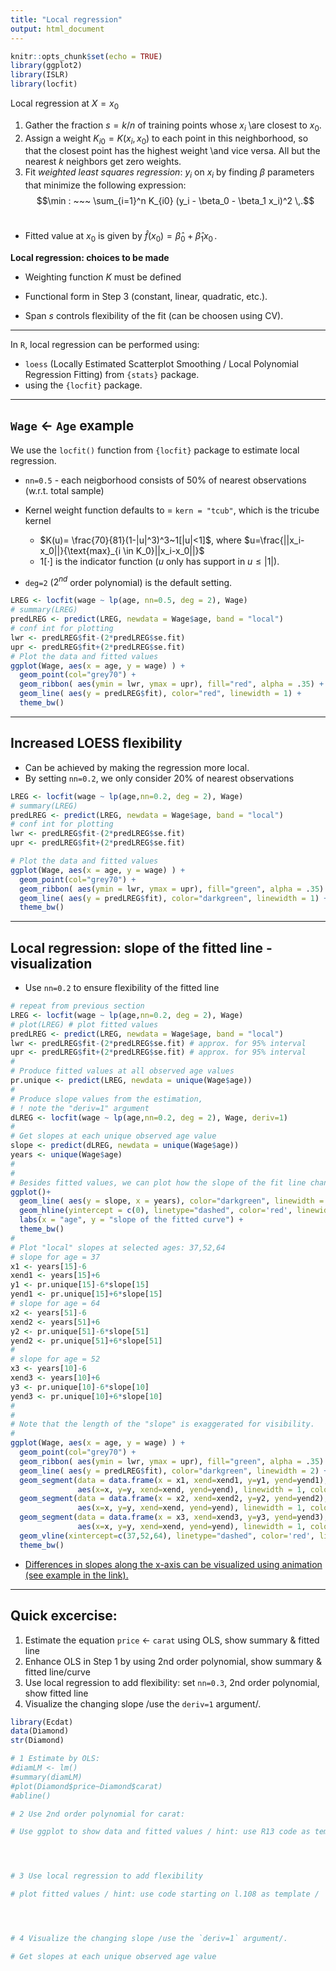 ---
title: "Local regression"
output: html_document
---

```{r setup, include=FALSE}
knitr::opts_chunk$set(echo = TRUE)
library(ggplot2)
library(ISLR)
library(locfit)
```



Local regression at $X = x_0$ 

1. Gather the fraction $s = k/n$ of training points whose $x_i$ \\are closest to $x_0$.  
2. Assign a weight $K_{i0} = K(x_i , x_0)$ to each point in this neighborhood, so that the closest point has the highest weight \\and vice versa. All but the nearest $k$ neighbors get zero weights.  
3. Fit *weighted least squares regression*: $y_i$ on $x_i$ by finding $\beta$ parameters that minimize the following expression:
    $$\min : ~~~ \sum_{i=1}^n K_{i0} (y_i - \beta_0 - \beta_1 x_i)^2 \,.$$  
* Fitted value at $x_0$ is given by $\hat{f}(x_0) = \hat{\beta}_0 + \hat{\beta}_1 x_0\,$.  
    

**Local regression: choices to be made**  

* Weighting function $K$ must be defined  

* Functional form in Step 3 (constant, linear, quadratic, etc.).

* Span $s$ controls flexibility of the fit (can be choosen using CV).

--- 

In `R`, local regression can be performed using:

+ `loess` (Locally Estimated Scatterplot Smoothing / Local Polynomial Regression Fitting) from `{stats}` package.  
+ using the `{locfit}` package.  

--- 

## `Wage` $\leftarrow$ `Age` example

We use the `locfit()` function from `{locfit}` package to estimate local regression.

+ `nn=0.5` - each neigborhood consists of 50% of nearest observations (w.r.t. total sample)  

+  Kernel weight function defaults to = `kern = "tcub"`, which is the tricube kernel  
    + $K(u)= \frac{70}{81}(1-|u|^3)^3~1[|u|<1]$, where $u=\frac{||x_i-x_0||}{\text{max}_{i \in K_0}||x_i-x_0||}$  
    + $1[\cdot]$ is the indicator function ($u$ only has support in $u \leq |1|$).  
    
+ `deg=2` ($2^{nd}$ order polynomial) is the default setting.


```{r}
LREG <- locfit(wage ~ lp(age, nn=0.5, deg = 2), Wage)
# summary(LREG)
predLREG <- predict(LREG, newdata = Wage$age, band = "local")
# conf int for plotting
lwr <- predLREG$fit-(2*predLREG$se.fit)
upr <- predLREG$fit+(2*predLREG$se.fit)
# Plot the data and fitted values 
ggplot(Wage, aes(x = age, y = wage) ) +
  geom_point(col="grey70") +
  geom_ribbon( aes(ymin = lwr, ymax = upr), fill="red", alpha = .35) +
  geom_line( aes(y = predLREG$fit), color="red", linewidth = 1) +
  theme_bw()
```


---


## Increased LOESS flexibility

+ Can be achieved by making the regression more local.  
+ By setting `nn=0.2`, we only consider 20% of nearest observations   

```{r}

LREG <- locfit(wage ~ lp(age,nn=0.2, deg = 2), Wage)
# summary(LREG)
predLREG <- predict(LREG, newdata = Wage$age, band = "local")
# conf int for plotting
lwr <- predLREG$fit-(2*predLREG$se.fit)
upr <- predLREG$fit+(2*predLREG$se.fit)

# Plot the data and fitted values 
ggplot(Wage, aes(x = age, y = wage) ) +
  geom_point(col="grey70") +
  geom_ribbon( aes(ymin = lwr, ymax = upr), fill="green", alpha = .35) +
  geom_line( aes(y = predLREG$fit), color="darkgreen", linewidth = 1) +
  theme_bw()


```


----


## Local regression: slope of the fitted line - visualization

* Use `nn=0.2` to ensure flexibility of the fitted line


```{r}
# repeat from previous section
LREG <- locfit(wage ~ lp(age,nn=0.2, deg = 2), Wage)
# plot(LREG) # plot fitted values
predLREG <- predict(LREG, newdata = Wage$age, band = "local")
lwr <- predLREG$fit-(2*predLREG$se.fit) # approx. for 95% interval
upr <- predLREG$fit+(2*predLREG$se.fit) # approx. for 95% interval
#
# Produce fitted values at all observed age values
pr.unique <- predict(LREG, newdata = unique(Wage$age))
#
# Produce slope values from the estimation,
# ! note the "deriv=1" argument
dLREG <- locfit(wage ~ lp(age,nn=0.2, deg = 2), Wage, deriv=1)
#
# Get slopes at each unique observed age value 
slope <- predict(dLREG, newdata = unique(Wage$age))
years <- unique(Wage$age)
#
#
# Besides fitted values, we can plot how the slope of the fit line changes:
ggplot()+
  geom_line( aes(y = slope, x = years), color="darkgreen", linewidth = 1 )+
  geom_hline(yintercept = c(0), linetype="dashed", color='red', linewidth = 0.7)+
  labs(x = "age", y = "slope of the fitted curve") +
  theme_bw()
#
# Plot "local" slopes at selected ages: 37,52,64
# slope for age = 37
x1 <- years[15]-6
xend1 <- years[15]+6
y1 <- pr.unique[15]-6*slope[15]
yend1 <- pr.unique[15]+6*slope[15]
# slope for age = 64
x2 <- years[51]-6
xend2 <- years[51]+6
y2 <- pr.unique[51]-6*slope[51]
yend2 <- pr.unique[51]+6*slope[51]
#
# slope for age = 52
x3 <- years[10]-6
xend3 <- years[10]+6
y3 <- pr.unique[10]-6*slope[10]
yend3 <- pr.unique[10]+6*slope[10]
#
#
# Note that the length of the "slope" is exaggerated for visibility.
#
ggplot(Wage, aes(x = age, y = wage) ) +
  geom_point(col="grey70") +
  geom_ribbon( aes(ymin = lwr, ymax = upr), fill="green", alpha = .35) +
  geom_line( aes(y = predLREG$fit), color="darkgreen", linewidth = 2) +
  geom_segment(data = data.frame(x = x1, xend=xend1, y=y1, yend=yend1), 
               aes(x=x, y=y, xend=xend, yend=yend), linewidth = 1, color='red')+
  geom_segment(data = data.frame(x = x2, xend=xend2, y=y2, yend=yend2), 
               aes(x=x, y=y, xend=xend, yend=yend), linewidth = 1, color='red')+
  geom_segment(data = data.frame(x = x3, xend=xend3, y=y3, yend=yend3), 
               aes(x=x, y=y, xend=xend, yend=yend), linewidth = 1, color='red')+
  geom_vline(xintercept=c(37,52,64), linetype="dashed", color='red', linewidth=0.6)+
  theme_bw()
```

* [Differences in slopes along the x-axis can be visualized using animation (see example in the link).](https://www.r-bloggers.com/2013/10/some-heuristics-about-local-regression-and-kernel-smoothing/)


--- 

## Quick excercise:

1. Estimate the equation `price` <- `carat` using OLS, show summary & fitted line
2. Enhance OLS in Step 1 by using 2nd order polynomial, show summary & fitted line/curve
3. Use local regression to add flexibility: set `nn=0.3`, 2nd order polynomial, show fitted line
4. Visualize the changing slope /use the `deriv=1` argument/.


```{r,message=F,warning=F}
library(Ecdat)
data(Diamond)
str(Diamond)

# 1 Estimate by OLS:
#diamLM <- lm()
#summary(diamLM)
#plot(Diamond$price~Diamond$carat)
#abline()

# 2 Use 2nd order polynomial for carat:

# Use ggplot to show data and fitted values / hint: use R13 code as template /




# 3 Use local regression to add flexibility

# plot fitted values / hint: use code starting on l.108 as template /




# 4 Visualize the changing slope /use the `deriv=1` argument/.

# Get slopes at each unique observed age value 









```














               